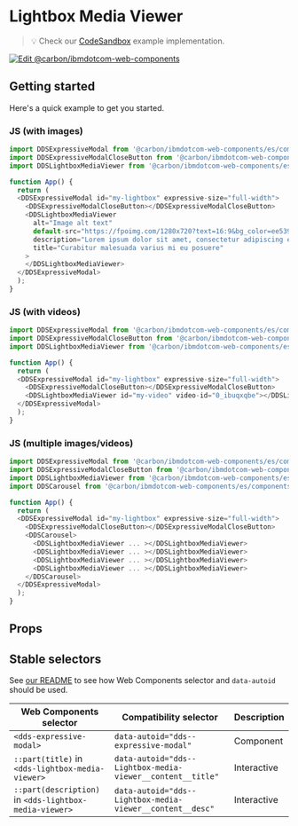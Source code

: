 
# Lightbox Media Viewer

> 💡 Check our
> [CodeSandbox](https://githubbox.com/carbon-design-system/carbon-for-ibm-dotcom/tree/v1/packages/web-components/examples/codesandbox/components-react/lightbox-media-viewer)
> example implementation.

[![Edit @carbon/ibmdotcom-web-components](https://codesandbox.io/static/img/play-codesandbox.svg)](https://githubbox.com/carbon-design-system/carbon-for-ibm-dotcom/tree/v1/packages/web-components/examples/codesandbox/components-react/lightbox-media-viewer)

## Getting started

Here's a quick example to get you started.

### JS (with images)

```javascript
import DDSExpressiveModal from '@carbon/ibmdotcom-web-components/es/components-react/expressive-modal/expressive-modal';
import DDSExpressiveModalCloseButton from '@carbon/ibmdotcom-web-components/es/components-react/expressive-modal/expressive-modal-close-button';
import DDSLightboxMediaViewer from '@carbon/ibmdotcom-web-components/es/components-react/lightbox-media-viewer/lightbox-media-viewer';

function App() {
  return (
  <DDSExpressiveModal id="my-lightbox" expressive-size="full-width">
    <DDSExpressiveModalCloseButton></DDSExpressiveModalCloseButton>
    <DDSLightboxMediaViewer
      alt="Image alt text"
      default-src="https://fpoimg.com/1280x720?text=16:9&bg_color=ee5396&text_color=161616"
      description="Lorem ipsum dolor sit amet, consectetur adipiscing elit. Aenean et ultricies est.Mauris iaculis eget dolor nec hendrerit."
      title="Curabitur malesuada varius mi eu posuere"
    >
    </DDSLightboxMediaViewer>
  </DDSExpressiveModal>
  );
}
```

### JS (with videos)

```javascript
import DDSExpressiveModal from '@carbon/ibmdotcom-web-components/es/components-react/expressive-modal/expressive-modal';
import DDSExpressiveModalCloseButton from '@carbon/ibmdotcom-web-components/es/components-react/expressive-modal/expressive-modal-close-button';
import DDSLightboxMediaViewer from '@carbon/ibmdotcom-web-components/es/components-react/lightbox-media-viewer/lightbox-media-viewer';

function App() {
  return (
  <DDSExpressiveModal id="my-lightbox" expressive-size="full-width">
    <DDSExpressiveModalCloseButton></DDSExpressiveModalCloseButton>
    <DDSLightboxMediaViewer id="my-video" video-id="0_ibuqxqbe"></DDSLightboxMediaViewer>
  </DDSExpressiveModal>
  );
}
```

### JS (multiple images/videos)

```javascript
import DDSExpressiveModal from '@carbon/ibmdotcom-web-components/es/components-react/expressive-modal/expressive-modal';
import DDSExpressiveModalCloseButton from '@carbon/ibmdotcom-web-components/es/components-react/expressive-modal/expressive-modal-close-button';
import DDSLightboxMediaViewer from '@carbon/ibmdotcom-web-components/es/components-react/lightbox-media-viewer/lightbox-media-viewer';
import DDSCarousel from '@carbon/ibmdotcom-web-components/es/components-react/carousel/carousel';

function App() {
  return (
  <DDSExpressiveModal id="my-lightbox" expressive-size="full-width">
    <DDSExpressiveModalCloseButton></DDSExpressiveModalCloseButton>
    <DDSCarousel>
      <DDSLightboxMediaViewer ... ></DDSLightboxMediaViewer>
      <DDSLightboxMediaViewer ... ></DDSLightboxMediaViewer>
      <DDSLightboxMediaViewer ... ></DDSLightboxMediaViewer>
      <DDSLightboxMediaViewer ... ></DDSLightboxMediaViewer>
    </DDSCarousel>
  </DDSExpressiveModal>
  );
}
```

## Props

<Props of={PropTypesRef} />

## Stable selectors

See [our README](https://github.com/carbon-design-system/carbon-for-ibm-dotcom/tree/main/packages/web-components#stable-selectors-for-analytics-and-integratione2e-testing-in-web-components) to see how Web Components selector and `data-autoid` should be used.

| Web Components selector                                | Compatibility selector                                     | Description |
| ------------------------------------------------------ | ---------------------------------------------------------- | ----------- |
| `<dds-expressive-modal>`                               | `data-autoid="dds--expressive-modal"`                      | Component   |
| `::part(title)` in `<dds-lightbox-media-viewer>`       | `data-autoid="dds--Lightbox-media-viewer__content__title"` | Interactive |
| `::part(description)` in `<dds-lightbox-media-viewer>` | `data-autoid="dds--Lightbox-media-viewer__content__desc"`  | Interactive |

<Description markdown={contributing} />
